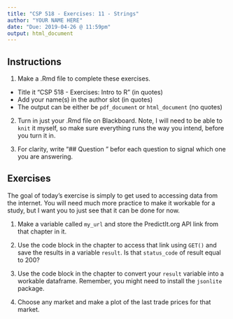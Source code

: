 ```yaml
---
title: "CSP 518 - Exercises: 11 - Strings"
author: "YOUR NAME HERE"
date: "Due: 2019-04-26 @ 11:59pm"
output: html_document
---
```


## Instructions

1. Make a .Rmd file to complete these exercises.

  - Title it "CSP 518 - Exercises: Intro to R" (in quotes)
  - Add your name(s) in the author slot (in quotes)
  - The output can be either be `pdf_document` or `html_document` (no quotes)

2. Turn in just your .Rmd file on Blackboard. Note, I will need to be able to `knit` it myself, so make sure everything runs the way you intend, before you turn it in.

3. For clarity, write "## Question <number>" befor each question to signal which one you are answering.

## Exercises

The goal of today's exercise is simply to get used to accessing data from the internet. You will need much more practice to make it workable for a study, but I want you to just see that it can be done for now.

1. Make a variable called `my_url` and store the PredictIt.org API link from that chapter in it.

2. Use the code block in the chapter to access that link using `GET()` and save the results in a variable `result`. Is that `status_code` of result equal to 200?

3. Use the code block in the chapter to convert your `result` variable into a workable dataframe. Remember, you might need to install the `jsonlite` package.

4. Choose any market and make a plot of the last trade prices for that market.